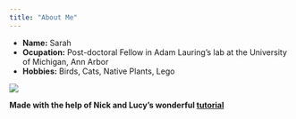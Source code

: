 ```yaml
---
title: "About Me"
---
```


- __Name:__ Sarah
- __Ocupation:__ Post-doctoral Fellow in Adam Lauring's lab at the University of Michigan, Ann Arbor
- __Hobbies:__ Birds, Cats, Native Plants, Lego



![](fish.jpg)




__Made with the help of Nick and Lucy's wonderful [tutorial](http://nickstrayer.me/RMarkdown_Sites_tutorial/)__
